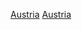 {{Portal|奧地利}}
{{Portal|體育運動}}
{{Year by category
| m = 1
| c = 9
| d = 6
| y = 4
| cat     = 奧地利體育
| sortkey = 體育
| parent  =  各年份奧地利體育
| subcat  = 1964年奧地利
}}

[[Category:1964年各國體育|Austria]]
[[Category:1964年歐洲體育|Austria]]
